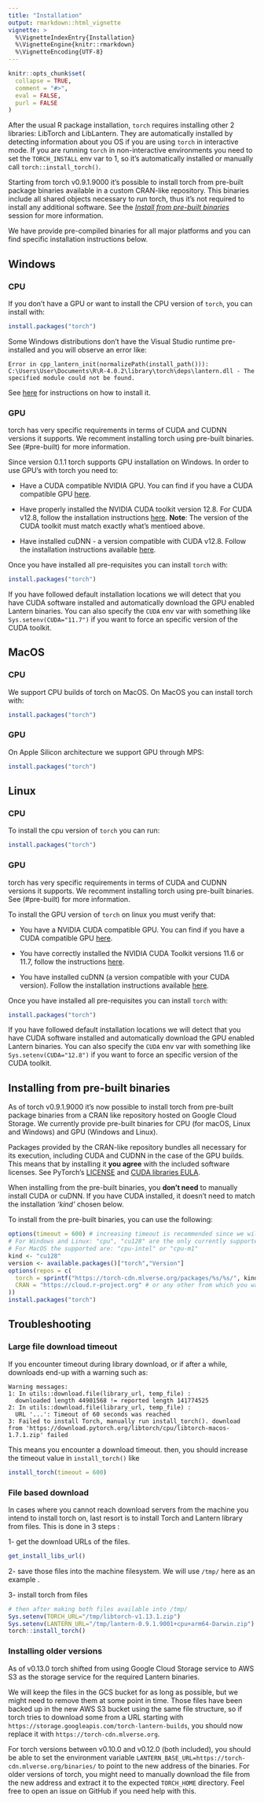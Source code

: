 ```yaml
---
title: "Installation"
output: rmarkdown::html_vignette
vignette: >
  %\VignetteIndexEntry{Installation}
  %\VignetteEngine{knitr::rmarkdown}
  %\VignetteEncoding{UTF-8}
---
```


```r
knitr::opts_chunk$set(
  collapse = TRUE,
  comment = "#>",
  eval = FALSE,
  purl = FALSE
)
```

After the usual R package installation, `torch` requires installing other 2 libraries: LibTorch and LibLantern. They are automatically installed by detecting information about you OS if you are using `torch` in interactive mode. If you are running `torch` in non-interactive environments you need to set the `TORCH_INSTALL` env var to 1, so it's automatically installed or manually call `torch::install_torch()`.

Starting from torch v0.9.1.9000 it's possible to install torch from pre-built package binaries
available in a custom CRAN-like repository. This binaries include all shared objects necessary
to run torch, thus it's not required to install any additional software. See the
[*Install from pre-built binaries*](#pre-built) session for more information.

We have provide pre-compiled binaries for all major platforms and you can find specific installation instructions below.

## Windows

### CPU

If you don't have a GPU or want to install the CPU version of `torch`, you can install with:

```r
install.packages("torch")
```

Some Windows distributions don't have the Visual Studio runtime pre-installed and you will observe an error like:

    Error in cpp_lantern_init(normalizePath(install_path())): C:\Users\User\Documents\R\R-4.0.2\library\torch\deps\lantern.dll - The specified module could not be found.

See [here](https://github.com/mlverse/torch/issues/246#issuecomment-695097121) for instructions on how to install it.

### GPU

torch has very specific requirements in terms of CUDA and CUDNN versions it supports. We recomment installing torch
using pre-built binaries. See (#pre-built) for more information.

Since version 0.1.1 torch supports GPU installation on Windows. In order to use GPU's with torch you need to:

-   Have a CUDA compatible NVIDIA GPU. You can find if you have a CUDA compatible GPU [here](https://developer.nvidia.com/cuda-gpus#compute).

-   Have properly installed the NVIDIA CUDA toolkit version 12.8. For CUDA v12.8, follow the installation instructions [here](https://developer.nvidia.com/cuda-12-8-1-download-archive). **Note**: The version of the CUDA toolkit must match exactly what's mentioed above.

-   Have installed cuDNN - a version compatible with CUDA v12.8. Follow the installation instructions available [here](https://developer.nvidia.com/cudnn).

Once you have installed all pre-requisites you can install `torch` with:

```r
install.packages("torch")
```

If you have followed default installation locations we will detect that you have CUDA software installed and automatically download the GPU enabled Lantern binaries. You can also specify the `CUDA` env var with something like `Sys.setenv(CUDA="11.7")` if you want to force an specific version of the CUDA toolkit.

## MacOS

### CPU

We support CPU builds of torch on MacOS. On MacOS you can install torch with:

```r
install.packages("torch")
```

### GPU

On Apple Silicon architecture we support GPU through MPS:

```r
install.packages("torch")
```

## Linux

### CPU

To install the cpu version of `torch` you can run:

```r
install.packages("torch")
```

### GPU

torch has very specific requirements in terms of CUDA and CUDNN versions it supports. We recomment installing torch
using pre-built binaries. See (#pre-built) for more information.

To install the GPU version of `torch` on linux you must verify that:

-   You have a NVIDIA CUDA compatible GPU. You can find if you have a CUDA compatible GPU [here](https://developer.nvidia.com/cuda-gpus#compute).

-   You have correctly installed the NVIDIA CUDA Toolkit versions 11.6 or 11.7, follow the instructions [here](https://docs.nvidia.com/cuda/archive/11.7.0/).

-   You have installed cuDNN (a version compatible with your CUDA version). Follow the installation instructions available [here](https://developer.nvidia.com/cudnn).

Once you have installed all pre-requisites you can install `torch` with:

```r
install.packages("torch")
```

If you have followed default installation locations we will detect that you have CUDA software installed and automatically download the GPU enabled Lantern binaries. You can also specify the `CUDA` env var with something like `Sys.setenv(CUDA="12.8")` if you want to force an specific version of the CUDA toolkit.

## Installing from pre-built binaries {#pre-built}

As of torch v0.9.1.9000 it's now possible to install torch from pre-built package binaries
from a CRAN like repository hosted on Google Cloud Storage. We currently provide pre-built
binaries for CPU (for macOS, Linux and Windows) and GPU (Windows and Linux).

Packages provided by the CRAN-like repository bundles all necessary for its execution,
including CUDA and CUDNN in the case of the GPU builds. This means that by installing it
**you agree** with the included software licenses. See PyTorch's [LICENSE](https://github.com/pytorch/pytorch/blob/master/LICENSE) and [CUDA libraries EULA](https://docs.nvidia.com/cuda/eula/).

When installing from the pre-built binaries, you **don't need** to manually install
CUDA or cuDNN. If you have CUDA installed, it doesn't need to match the installation
*'kind'* chosen below.

To install from the pre-built binaries, you can use the following:

``` r
options(timeout = 600) # increasing timeout is recommended since we will be downloading a 2GB file.
# For Windows and Linux: "cpu", "cu128" are the only currently supported
# For MacOS the supported are: "cpu-intel" or "cpu-m1"
kind <- "cu128"
version <- available.packages()["torch","Version"]
options(repos = c(
  torch = sprintf("https://torch-cdn.mlverse.org/packages/%s/%s/", kind, version),
  CRAN = "https://cloud.r-project.org" # or any other from which you want to install the other R dependencies.
))
install.packages("torch")
```

## Troubleshooting

### Large file download timeout

If you encounter timeout during library download, or if after a while, downloads end-up with a warning such as:
```
Warning messages:
1: In utils::download.file(library_url, temp_file) :
  downloaded length 44901568 != reported length 141774525
2: In utils::download.file(library_url, temp_file) :
  URL '...': Timeout of 60 seconds was reached
3: Failed to install Torch, manually run install_torch(). download from 'https://download.pytorch.org/libtorch/cpu/libtorch-macos-1.7.1.zip' failed
```
This means you encounter a download timeout.
then, you should increase the timeout value in `install_torch()` like
```r
install_torch(timeout = 600)
```

### File based download

In cases where you cannot reach download servers from the machine you intend to install torch on,  last resort is to install Torch and Lantern library from files. This is done in 3 steps :

1- get the download URLs of the files.

```r
get_install_libs_url()
```

2- save those files into the machine filesystem. We will use `/tmp/` here as an example .

3- install torch from files

```r
# then after making both files available into /tmp/
Sys.setenv(TORCH_URL="/tmp/libtorch-v1.13.1.zip")
Sys.setenv(LANTERN_URL="/tmp/lantern-0.9.1.9001+cpu+arm64-Darwin.zip")
torch::install_torch()
```

### Installing older versions

As of v0.13.0 torch shifted from using Google Cloud Storage service to AWS S3 as the storage service for the required Lantern binaries.

We will keep the files in the GCS bucket for as long as possible, but we might need to remove them at some point in time.
Those files have been backed up in the new AWS S3 bucket using the same file structure, so if torch tries to download some from a URL starting with
`https://storage.googleapis.com/torch-lantern-builds`, you should now replace it with `https://torch-cdn.mlverse.org`.

For torch versions between v0.10.0 and v0.12.0 (both included), you should be able to set the environment variable `LANTERN_BASE_URL=https://torch-cdn.mlverse.org/binaries/` to point to the new address of the binaries.
For older versions of torch, you might need to manually download the file from the new address and extract it to the expected `TORCH_HOME` directory. Feel free to open an issue on GitHub if you need help with this.
